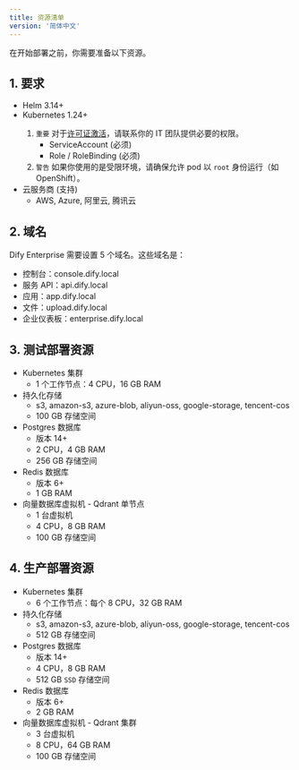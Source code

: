 ```yaml
---
title: 资源清单
version: '简体中文'
---
```


在开始部署之前，你需要准备以下资源。

## 1. 要求
- Helm 3.14+
- Kubernetes 1.24+
    <Warning>
    1. `重要` 对于[许可证激活](/zh-cn/deployment/license-activation)，请联系你的 IT 团队提供必要的权限。
        - ServiceAccount (必须)
        - Role / RoleBinding (必须)
    2. `警告` 如果你使用的是受限环境，请确保允许 pod 以 `root` 身份运行（如 OpenShift）。
    </Warning>
- 云服务商 (支持)
    - AWS, Azure, 阿里云, 腾讯云

## 2. 域名
Dify Enterprise 需要设置 5 个域名。这些域名是：
- 控制台：console.dify.local
- 服务 API：api.dify.local
- 应用：app.dify.local
- 文件：upload.dify.local
- 企业仪表板：enterprise.dify.local

## 3. 测试部署资源
- Kubernetes 集群
    - 1 个工作节点：4 CPU，16 GB RAM
- 持久化存储
    - s3, amazon-s3, azure-blob, aliyun-oss, google-storage, tencent-cos
    - 100 GB 存储空间
- Postgres 数据库
    - 版本 14+
    - 2 CPU，4 GB RAM
    - 256 GB 存储空间
- Redis 数据库
    - 版本 6+
    - 1 GB RAM
- 向量数据库虚拟机 - Qdrant 单节点
    - 1 台虚拟机
    - 4 CPU，8 GB RAM
    - 100 GB 存储空间

## 4. 生产部署资源
- Kubernetes 集群
    - 6 个工作节点：每个 8 CPU，32 GB RAM
- 持久化存储
    - s3, amazon-s3, azure-blob, aliyun-oss, google-storage, tencent-cos
    - 512 GB 存储空间
- Postgres 数据库
    - 版本 14+
    - 4 CPU，8 GB RAM
    - 512 GB `SSD` 存储空间
- Redis 数据库
    - 版本 6+
    - 2 GB RAM
- 向量数据库虚拟机 - Qdrant 集群
    - 3 台虚拟机
    - 8 CPU，64 GB RAM
    - 100 GB 存储空间
